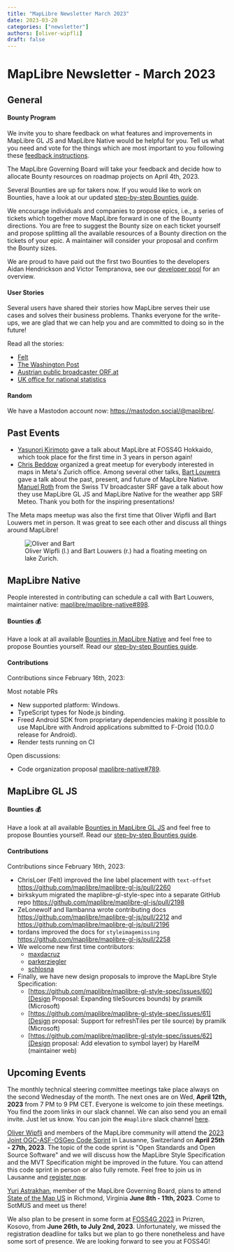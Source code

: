 ```yaml
---
title: "MapLibre Newsletter March 2023"
date: 2023-03-20
categories: ["newsletter"]
authors: [oliver-wipfli]
draft: false
---
```



# MapLibre Newsletter - March 2023

## General

#### Bounty Program

We invite you to share feedback on what features and improvements in MapLibre GL JS and MapLibre Native would be helpful for you. Tell us what you need and vote for the things which are most important to you following these [feedback instructions](https://maplibre.org/news/2023-03-13-second-call-for-bounties/).

The MapLibre Governing Board will take your feedback and decide how to allocate Bounty resources on roadmap projects on April 4th, 2023.

Several Bounties are up for takers now. If you would like to work on Bounties, have a look at our updated [step-by-step Bounties guide](https://maplibre.org/jobs/step-by-step-bounties-guide/).

We encourage individuals and companies to propose epics, i.e., a series of tickets which together move MapLibre forward in one of the Bounty directions. You are free to suggest the Bounty size on each ticket yourself and propose splitting all the available resources of a Bounty direction on the tickets of your epic. A maintainer will consider your proposal and confirm the Bounty sizes.

We are proud to have paid out the first two Bounties to the developers Aidan Hendrickson and Victor Tempranova, see our <a href="https://github.com/maplibre/maplibre/wiki/Developer-Role#current-role-holders-developer-pool">developer pool</a> for an overview.

#### User Stories

Several users have shared their stories how MapLibre serves their use cases and solves their business problems. Thanks everyone for the write-ups, we are glad that we can help you and are committed to doing so in the future!

Read all the stories:

- [Felt](https://felt.com/blog/maplibre-rendering-engine)
- [The Washington Post](https://www.kschaul.com/post/2023/02/16/how-the-post-is-replacing-mapbox-with-open-source-solutions/)
- [Austrian public broadcaster ORF.at](https://twitter.com/devORFat/status/1632467991269867521)
- [UK office for national statistics](https://twitter.com/DrMalcolmMorgan/status/1629848619728732161)

#### Random

We have a Mastodon account now: https://mastodon.social/@maplibre/.

## Past Events

- [Yasunori Kirimoto](https://www.linkedin.com/feed/update/urn:li:activity:7035571220767019008/) gave a talk about MapLibre at FOSS4G Hokkaido, which took place for the first time in 3 years in person again!
- [Chris Beddow](https://www.linkedin.com/in/cbed/) organized a great meetup for everybody interested in maps in Meta's Zurich office. Among several other talks, [Bart Louwers](https://maplibre.org/about/bart-louwers/) gave a talk about the past, present, and future of MapLibre Native. [Manuel Roth](https://www.linkedin.com/in/manuel-roth/) from the Swiss TV broadcaster SRF gave a talk about how they use MapLibre GL JS and MapLibre Native for the weather app SRF Meteo. Thank you both for the inspiring presentations!

The Meta maps meetup was also the first time that Oliver Wipfli and Bart Louwers met in person. It was great to see each other and discuss all things around MapLibre!

<figure>
  <Image
    src={OliverAndBart}
    alt="Oliver and Bart"
    style="img-fluid"
    style="max-width:600px;width:100%;height: auto;"
  />
  <figcaption>
    Oliver Wipfli (l.) and Bart Louwers (r.) had a floating meeting on lake
    Zurich.
  </figcaption>
</figure>

## MapLibre Native

People interested in contributing can schedule a call with Bart Louwers, maintainer native: <a href="https://github.com/maplibre/maplibre-native/discussions/898">maplibre/maplibre-native#898</a>.

#### Bounties 💰

Have a look at all available [Bounties in MapLibre Native](https://github.com/maplibre/maplibre-native/issues?q=is%3Aissue+is%3Aopen+label%3A%22%F0%9F%92%B0+bounty+S%22%2C%22%F0%9F%92%B0+bounty+M%22%2C%22%F0%9F%92%B0+bounty+L%22%2C%22%F0%9F%92%B0+bounty+XL%22%2C%22%F0%9F%92%B0+bounty+XXL%22+) and feel free to propose Bounties yourself. Read our [step-by-step Bounties guide](http://localhost:45707/roadmap/step-by-step-bounties-guide/).

#### Contributions

Contributions since February 16th, 2023:

Most notable PRs

- New supported platform: Windows.
- TypeScript types for Node.js binding.
- Freed Android SDK from proprietary dependencies making it possible to use MapLibre with Android applications submitted to F-Droid (10.0.0 release for Android).
- Render tests running on CI

Open discussions:

- Code organization proposal <a href="https://github.com/maplibre/maplibre-native/pull/789">maplibre-native#789</a>.

## MapLibre GL JS

#### Bounties 💰

Have a look at all available [Bounties in MapLibre GL JS](https://github.com/maplibre/maplibre-gl-js/issues?q=is%3Aissue+is%3Aopen+label%3A%22%F0%9F%92%B0+bounty+S%22%2C%22%F0%9F%92%B0+bounty+M%22%2C%22%F0%9F%92%B0+bounty+L%22%2C%22%F0%9F%92%B0+bounty+XL%22%2C%22%F0%9F%92%B0+bounty+XXL%22+) and feel free to propose Bounties yourself. Read our [step-by-step Bounties guide](http://localhost:45707/roadmap/step-by-step-bounties-guide/).

#### Contributions

Contributions since February 16th, 2023:

- ChrisLoer (Felt) improved the line label placement with `text-offset` https://github.com/maplibre/maplibre-gl-js/pull/2260
- birkskyum migrated the maplibre-gl-style-spec into a separate GitHub repo https://github.com/maplibre/maplibre-gl-js/pull/2198
- ZeLonewolf and llambanna wrote contributing docs https://github.com/maplibre/maplibre-gl-js/pull/2212 and https://github.com/maplibre/maplibre-gl-js/pull/2196
- tordans improved the docs for `styleimagemissing` https://github.com/maplibre/maplibre-gl-js/pull/2258
- We welcome new first time contributors:
  - <a href="https://github.com/maplibre/maplibre-gl-js/commits?author=maxdacruz">
      maxdacruz
    </a>
  - <a href="https://github.com/maplibre/maplibre-gl-js/commits?author=parkerziegler">
      parkerziegler
    </a>
  - <a href="https://github.com/maplibre/maplibre-gl-js/commits?author=schlosna">
      schlosna
    </a>
- Finally, we have new design proposals to improve the MapLibre Style Specification:
  - [https://github.com/maplibre/maplibre-gl-style-spec/issues/60](Design Proposal: Expanding tileSources bounds) by pramilk (Microsoft)
  - [https://github.com/maplibre/maplibre-gl-style-spec/issues/61](Design proposal: Support for refreshTiles per tile source) by pramilk (Microsoft)
  - [https://github.com/maplibre/maplibre-gl-style-spec/issues/62](Design proposal: Add elevation to symbol layer) by HarelM (maintainer web)

## Upcoming Events

The monthly technical steering committee meetings take place always on the second Wednesday of the month. The next ones are on Wed, **April 12th, 2023** from 7 PM to 9 PM CET. Everyone is welcome to join these meetings. You find the zoom links in our slack channel. We can also send you an email invite. Just let us know. You can join the `#maplibre` slack channel [here](https://slack.openstreetmap.us).

[Oliver Wipfli](https://maplibre.org/about/oliver-wipfli) and members of the MapLibre community will attend the [2023 Joint OGC-ASF-OSGeo Code Sprint](https://developer.ogc.org/sprints/20/) in Lausanne, Switzerland on **April 25th - 27th, 2023**. The topic of the code sprint is "Open Standards and Open Source Software" and we will discuss how the MapLibre Style Specification and the MVT Specification might be improved in the future. You can attend this code sprint in person or also fully remote. Feel free to join us in Lausanne and [register now](https://portal.ogc.org/public_ogc/register/230425osos_codesprint.php).

[Yuri Astrakhan](https://maplibre.org/about/yuri-astrakhan/), member of the MapLibre Governing Board, plans to attend [State of the Map US](https://2023.stateofthemap.us/) in Richmond, Virginia **June 8th - 11th, 2023**. Come to SotMUS and meet us there!

We also plan to be present in some form at [FOSS4G 2023](https://2023.foss4g.org/) in Prizren, Kosovo, from **June 26th, to July 2nd, 2023**. Unfortunately, we missed the registration deadline for talks but we plan to go there nonetheless and have some sort of presence. We are looking forward to see you at FOSS4G!

